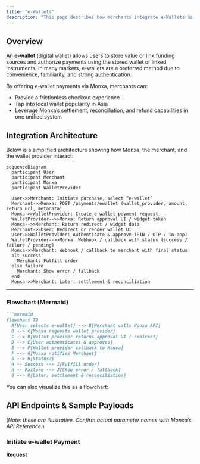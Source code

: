 ```yaml
---
title: "e-Wallets"
description: "This page describes how merchants integrate e-Wallets as a payment option via Monxa: the API endpoints, integration flows, merchant responsibilities, and best practices."
---
```


## Overview

An **e-wallet** (digital wallet) allows users to store value or link funding sources and authorize payments using the stored wallet or linked instruments. In many markets, e-wallets are a preferred method due to convenience, familiarity, and strong authentication.

By offering e-wallet payments via Monxa, merchants can:

- Provide a frictionless checkout experience
- Tap into local wallet popularity in Asia
- Leverage Monxa’s settlement, reconciliation, and refund capabilities in one unified system

## Integration Architecture

Below is a simplified architecture showing how Monxa, the merchant, and the wallet provider interact:

```mermaid
sequenceDiagram
  participant User
  participant Merchant
  participant Monxa
  participant WalletProvider

  User->>Merchant: Initiate purchase, select “e-wallet”
  Merchant->>Monxa: POST /payments/ewallet (wallet_provider, amount, return_url, metadata)
  Monxa->>WalletProvider: Create e-wallet payment request
  WalletProvider-->>Monxa: Return approval UI / widget token
  Monxa-->>Merchant: Return redirect / widget data
  Merchant->>User: Redirect or render wallet UI
  User->>WalletProvider: Authenticate & approve (PIN / OTP / in-app)
  WalletProvider-->>Monxa: Webhook / callback with status (success / failure / pending)
  Monxa->>Merchant: Webhook / callback to merchant with final status
  alt success
    Merchant: Fulfill order
  else failure
    Merchant: Show error / fallback  
  end
  Monxa->>Merchant: Later: settlement & reconciliation

```
---

### Flowchart (Mermaid)

```markdown
```mermaid
flowchart TD
  A[User selects e-wallet] --> B[Merchant calls Monxa API]
  B --> C[Monxa requests wallet provider]
  C --> D[Wallet provider returns approval UI / redirect]
  D --> E[User authenticates & approves]
  E --> F[Wallet provider callback to Monxa]
  F --> G[Monxa notifies Merchant]
  G --> H{Status?}
  H -- Success --> I[Fulfill order]
  H -- Failure --> J[Show error / fallback]
  G --> K[Later: settlement & reconciliation]
```



You can also visualize this as a flowchart:


## API Endpoints & Sample Payloads

(_Note: these are illustrative. Confirm actual parameter names with Monxa’s API Reference._)

### Initiate e-wallet Payment

**Request**